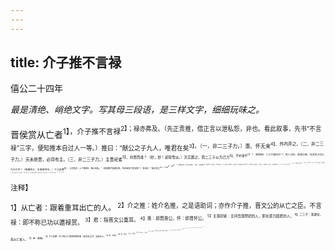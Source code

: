 ```yaml
---
---
---
```

title: 介子推不言禄
---



僖公二十四年

*最是清绝、峭绝文字。写其母三段语，是三样文字，细细玩味之。*

晋侯赏从亡者<sup>1】，介子推不言禄<sup>2】；禄亦弗及。（先正责推，借正言以泄私怨，非也。看此叙事，先书“不言禄”三字，便知推本自过人一等。）推曰：“献公之子九人，唯君在矣<sup>3】。（一，非二三子力。）惠、怀无亲<sup>4】、外内弃之。（二，非二三子力。）天未绝晋，必将有主。（三，非二三子力。）主晋祀者<sup>5】，非君而谁？（妙，妙！说得雪淡。）天实置之，而二三子以为己力<sup>6】，不亦诬乎<sup>7】？（断得倒，二三子更何对？）窃人之财，犹谓之盗，况贪天之功以为己力乎？（再痛骂之，本落得骂也。）下义其罪<sup>8】，上赏其奸；上下相蒙9，难以处矣。”（直是断尽晋国后来，奈何诬其为怨言耶？）其母曰：“盍亦求之<sup>10】？以死<sup>1】，谁怼<sup>2】？”（母特试之也，为上不言禄也。）对曰：“尤而效之<sup>3】，罪又甚焉。且出怨言，不食其食@。”（尤，罪也。既已罪之，又复效之也。看推自亦认有“怨言”字，何劳后人又贵其怨。）其母曰：“亦使知之，若何？”（母特再试之也。）对曰：“言，身之文也<sup>5】；（妙！）身将隐，爲用文之<sup>6】？（妙，妙！）是求显也。”（妙，妙！）其母曰：“能如是乎？（细读此四字，知母上二番为试之也。）与女偕隐。”（奇母。）遂隐而死。（方信龙蛇之诗非推笔。）晋侯求之不获，以绵上为之田@，曰：“以志吾过@，且旌善人<sup>2】。”（天理人心，不足为好。）

<sup>注释】

<sup>1】从亡者：跟着重耳出亡的人。
<sup>2】介之推：姓介名推，之是语助词；亦作介子推，晋文公的从亡之臣。不言禄：即不称已功以邀禄赏。
<sup>3】君：指晋文公重耳。
<sup>4】惠：即晋惠公。怀：即晋怀公。
<sup>5】主晋祀者：主持吾国祭祀的人，即在晋为国君的人。
<sup>6】二三子：犹诸位，指从亡诸人。
<sup>7】诬：欺骗。
<sup>3】下义其罪：在下的从亡者把有罪的事（指贪天之功）当成正义。
<sup>9】蒙：蒙蔽。
<sup>10】盍：何不。
<sup>11】以：因而。
<sup>12】愁（duì对）：怨恨。
<sup>13】尤：过错。
<sup>14】不食其食：不再吃他（指晋文公）的俸禄了。
<sup>15】言，身之文也：言语是人一身行动的文作。
<sup>16】焉：哪里。
<sup>17】求显：求为人知。
<sup>18】绵上：地名，在今山西省介休县东南四十里介山之下和灵石县接界处。为之田：做他的祭田。
<sup>19】志：标志。
<sup>20】旌：表扬。